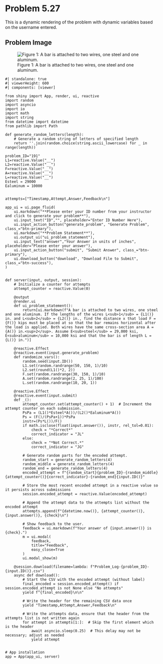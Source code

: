 # Problem 5.27 {.unnumbered}

This is a dynamic rendering of the problem with dynamic variables based on the username entered. 

## Problem Image

![Figure 1: A bar is attached to two wires, one steel and one aluminum.](images/191.png){fig-alt="Picture with a bar attached to two wires. The distance between the wires in 12 in. The length of the aluminum wire is L[1] and the length of the steel wire is L[2]. The load F is applied at some distance along the bar, x, measured from the aluminum wire. "}

```shinylive-python
#| standalone: true
#| viewerHeight: 600
#| components: [viewer]

from shiny import App, render, ui, reactive
import random
import asyncio
import io
import math
import string
from datetime import datetime
from pathlib import Path

def generate_random_letters(length):
    # Generate a random string of letters of specified length
    return ''.join(random.choice(string.ascii_lowercase) for _ in range(length))

problem_ID="191"
L1=reactive.Value("__")
L2=reactive.Value("__")
F=reactive.Value("__")
A=reactive.Value("__")
L=reactive.Value("__")
Esteel = 29000
Ealuminum = 10000


attempts=["Timestamp,Attempt,Answer,Feedback\n"]

app_ui = ui.page_fluid(
    ui.markdown("**Please enter your ID number from your instructor and click to generate your problem**"),
    ui.input_text("ID","", placeholder="Enter ID Number Here"),
    ui.input_action_button("generate_problem", "Generate Problem", class_="btn-primary"),
    ui.markdown("**Problem Statement**"),
    ui.output_ui("ui_problem_statement"),
    ui.input_text("answer","Your Answer in units of inches", placeholder="Please enter your answer"),
    ui.input_action_button("submit", "Submit Answer", class_="btn-primary"),
    ui.download_button("download", "Download File to Submit", class_="btn-success"),
)


def server(input, output, session):
    # Initialize a counter for attempts
    attempt_counter = reactive.Value(0)

    @output
    @render.ui
    def ui_problem_statement():
        return[ui.markdown(f"A bar is attached to two wires, one steel and one aluminum. If the lengths of the wires L<sub>1</sub> = {L1()} in. and L<sub>2</sub> = {L2()} in., find the distance x that load F = {F()} kips must be placed at so that the bar remains horizontal after the load is applied. Both wires have the same cross-section area A = {A()} in.<sup>2</sup>. Assume E<sub>steel</sub> = 29,000 ksi, E<sub>aluminum</sub> = 10,000 ksi and that the bar is of length L = {L()} in.")]
    
    @reactive.Effect
    @reactive.event(input.generate_problem)
    def randomize_vars():
        random.seed(input.ID())
        L1.set(random.randrange(50, 150, 1)/10)
        L2.set(round(L1()*2, 2))
        F.set(random.randrange(30, 150, 1)/10)
        A.set(random.randrange(2, 25, 1)/100)
        L.set(random.randrange(10, 20, 1))
        
    @reactive.Effect
    @reactive.event(input.submit)
    def _():
        attempt_counter.set(attempt_counter() + 1)  # Increment the attempt counter on each submission.
        PsPa = (L1()*Esteel*A())/(L2()*Ealuminum*A())
        Ps = (F()/(PsPa+1))*PsPa
        instr=(Ps*L())/F()
        if math.isclose(float(input.answer()), instr, rel_tol=0.01):
            check = "*Correct*"
            correct_indicator = "JL"
        else:
            check = "*Not Correct.*"
            correct_indicator = "JG"

        # Generate random parts for the encoded attempt.
        random_start = generate_random_letters(4)
        random_middle = generate_random_letters(4)
        random_end = generate_random_letters(4)
        encoded_attempt = f"{random_start}{problem_ID}-{random_middle}{attempt_counter()}{correct_indicator}-{random_end}{input.ID()}"

        # Store the most recent encoded attempt in a reactive value so it persists across submissions
        session.encoded_attempt = reactive.Value(encoded_attempt)

        # Append the attempt data to the attempts list without the encoded attempt
        attempts.append(f"{datetime.now()}, {attempt_counter()}, {input.answer()}, {check}\n")

        # Show feedback to the user.
        feedback = ui.markdown(f"Your answer of {input.answer()} is {check}.")
        m = ui.modal(
            feedback,
            title="Feedback",
            easy_close=True
        )
        ui.modal_show(m)

    @session.download(filename=lambda: f"Problem_Log-{problem_ID}-{input.ID()}.csv")
    async def download():
        # Start the CSV with the encoded attempt (without label)
        final_encoded = session.encoded_attempt() if session.encoded_attempt is not None else "No attempts"
        yield f"{final_encoded}\n\n"
        
        # Write the header for the remaining CSV data once
        yield "Timestamp,Attempt,Answer,Feedback\n"
        
        # Write the attempts data, ensure that the header from the attempts list is not written again
        for attempt in attempts[1:]:  # Skip the first element which is the header
            await asyncio.sleep(0.25)  # This delay may not be necessary; adjust as needed
            yield attempt


# App installation
app = App(app_ui, server)

```
